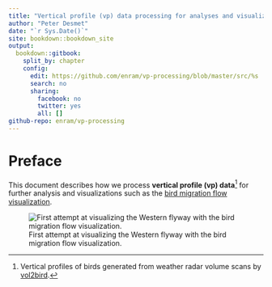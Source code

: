 ```yaml
--- 
title: "Vertical profile (vp) data processing for analyses and visualizations"
author: "Peter Desmet"
date: "`r Sys.Date()`"
site: bookdown::bookdown_site
output:
  bookdown::gitbook:
    split_by: chapter
    config:
      edit: https://github.com/enram/vp-processing/blob/master/src/%s
      search: no
      sharing:
        facebook: no
        twitter: yes
        all: []
github-repo: enram/vp-processing
---
```


# Preface {-}

This document describes how we process **vertical profile (vp) data**[^1] for further analysis and visualizations such as the [bird migration flow visualization](http://enram.github.io/bird-migration-flow-visualization/viz/).

[^1]: Vertical profiles of birds generated from weather radar volume scans by [vol2bird](https://github.com/adokter/vol2bird).

![First attempt at visualizing the Western flyway with the bird migration flow visualization.](images/flowviz_flyway.png)
